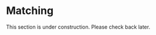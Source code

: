 # Matching
This section is under construction. Please check back later.

<!-- # Matching

In this chapter we will discover different matching procedures. Before we continute let's create an app that will allow us to see how the players are matched. 

Let's start with creating the app 

```
otree startapp matching
```

Lets go to `models.py` and set the parameters:

```
class Constants(BaseConstants):
    name_in_url = 'matching_practice'
    players_per_group = 2
    num_rounds = 3
```

Moreover we would like to find a way to see the current matching. In oTree, that is possible `get_group_matrix()` method in the subsession. This method returns a list of list containts player ojects. If we print our the method for instance:

`[[<Player 1>, <Player 2>], [<Player 3>, <Player 4>], [<Player 5>, <Player 6>]]`

This means `Player 1` and `Player 2` is in the same group, `Player 3` and `Player 4` is in the same group and `Player 5` and `Player 6` are in the same group. At the end of this chapter we will see how to manually create such list if we need to and let oTree do the matching accordingly. However at the moment it is enough for us to create this list and print it out for us to see. 

As we know, defining a `creating_session(self)` method in `Subsession` class will trigger this function in each round of the app. (a.k.a. in each subsession). So define the following function in order to see the matching:

```
class Subsession(BaseSubsession):
    def creating_session(self):
        print("== Round " , self.round_number, " == ")
        print("  Matching: ", self.get_group_matrix())
        
```
Now if we run the app directly we will get the following output in our console:
```
== Round  1  == 
  Matching:  [[<Player  1>, <Player  2>], [<Player  3>, <Player  4>], [<Player  5>, <Player  6>]]
== Round  2  == 
  Matching:  [[<Player  1>, <Player  2>], [<Player  3>, <Player  4>], [<Player  5>, <Player  6>]]
== Round  3  == 
  Matching:  [[<Player  1>, <Player  2>], [<Player  3>, <Player  4>], [<Player  5>, <Player  6>]]

```

## The default matching in oTree

As we seen in our practice, by default, oTree matches participants according to their player id's: `P1` is matched with `P2`, `P3` is matched with `P4`. 

## Random matching: `group_randomly()`


In order to shuffle players, `Subsession` class has the built-in method `group_randomly()`. In order to create it, we need to call it when we create the session. We can do it by calling `self.group_randomly()` in `creating_session(self)` method we defined:

```
class Subsession(BaseSubsession):
    def creating_session(self):
        self.group_randomly()
        
        # our previous priting functions below
```

An example output by our printing code can be seen below:

```
== Round  1  == 
  Matching:  [[<Player  6>, <Player  3>], [<Player  4>, <Player  5>], [<Player  2>, <Player  1>]]
== Round  2  == 
  Matching:  [[<Player  2>, <Player  4>], [<Player  1>, <Player  6>], [<Player  3>, <Player  5>]]
== Round  3  == 
  Matching:  [[<Player  4>, <Player  3>], [<Player  5>, <Player  1>], [<Player  2>, <Player  6>]]

```

In our case `Player 1` is matched with `Player 2` in the first round, with `Player 2` in the second round and `Player 5` in the third round.

### Shuffling on the first round only

What if we want to shuffle the participants in a single round (mostly we'd like to do it in round 1), and keep the matching afterwards. 

The first attempt is just add an if condition about the round:

```
class Subsession(BaseSubsession):
    def creating_session(self):
        if self.round_number == 1:
            self.group_randomly()
            
            ## Do not copy, not complete

```

This is correct but not complete. If we take a look at the matching output we printed out, we will see that the randomization is there in the first round as we'd like to, however, oTree switches back to default matching. 

```
== Round  1  == 
  Matching:  [[<Player  2>, <Player  6>], [<Player  4>, <Player  3>], [<Player  5>, <Player  1>]]
== Round  2  == 
  Matching:  [[<Player  1>, <Player  2>], [<Player  3>, <Player  4>], [<Player  5>, <Player  6>]]
== Round  3  == 
  Matching:  [[<Player  1>, <Player  2>], [<Player  3>, <Player  4>], [<Player  5>, <Player  6>]]

```

So, in order to keep the matching, we should tell `oTree` to match as period one. This can be done with `group_like_round(ROUNDNUMBER)` method in Subsession class. So to keep the matching as period one we should update our code as:

```
class Subsession(BaseSubsession):
    def creating_session(self):
        if self.round_number == 1:
            self.group_randomly()
        else:
            self.group_like_round(1)

```

And our output confirms that it behaves as we like:

```
== Round  1  == 
  Matching:  [[<Player  1>, <Player  3>], [<Player  5>, <Player  6>], [<Player  4>, <Player  2>]]
== Round  2  == 
  Matching:  [[<Player  1>, <Player  3>], [<Player  5>, <Player  6>], [<Player  4>, <Player  2>]]
== Round  3  == 
  Matching:  [[<Player  1>, <Player  3>], [<Player  5>, <Player  6>], [<Player  4>, <Player  2>]]

```



Notice that `Player 1` and all the other players can be either in the first or the second position in their group list. Their position in their group coincides with their `id_in_group` as well. 

In some cases we would like to keep the `id_in_group` constant for each player  -->
